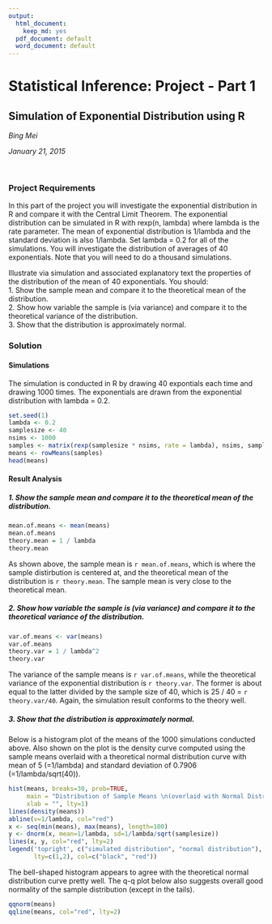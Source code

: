 ```yaml
---
output:
  html_document:
    keep_md: yes
  pdf_document: default
  word_document: default
---
```

Statistical Inference: Project - Part 1
========================================================
## Simulation of Exponential Distribution using R

*Bing Mei*

*January 21, 2015*

<br>

### Project Requirements
In this part of the project you will investigate the exponential distribution in R and compare it with the Central Limit Theorem. The exponential distribution can be simulated in R with rexp(n, lambda) where lambda is the rate parameter. The mean of exponential distribution is 1/lambda and the standard deviation is also 1/lambda. Set lambda = 0.2 for all of the simulations. You will investigate the distribution of averages of 40 exponentials. Note that you will need to do a thousand simulations.

Illustrate via simulation and associated explanatory text the properties of the distribution of the mean of 40 exponentials.  You should:  
1. Show the sample mean and compare it to the theoretical mean of the distribution.  
2. Show how variable the sample is (via variance) and compare it to the theoretical variance of the distribution.  
3. Show that the distribution is approximately normal.

### Solution

#### Simulations

The simulation is conducted in R by drawing 40 expontials each time and drawing 1000 times. The exponentials are drawn from the exponential distribution with lambda = 0.2.
```r
set.seed(1)
lambda <- 0.2
samplesize <- 40
nsims <- 1000
samples <- matrix(rexp(samplesize * nsims, rate = lambda), nsims, samplesize)
means <- rowMeans(samples)
head(means)

```

#### Result Analysis

##### 1. Show the sample mean and compare it to the theoretical mean of the distribution.
```r
mean.of.means <- mean(means)
mean.of.means
theory.mean = 1 / lambda
theory.mean
```

As shown above, the sample mean is `r mean.of.means`, which is where the sample distirbution is centered at, and the theoretical mean of the distribution is `r theory.mean`.  The sample mean is very close to the theoretical mean.

##### 2. Show how variable the sample is (via variance) and compare it to the theoretical variance of the distribution.
```r
var.of.means <- var(means)
var.of.means
theory.var = 1 / lambda^2
theory.var
```

The variance of the sample means is `r var.of.means`, while the theoretical variance of the exponential distribution is `r theory.var`.  The former is about equal to the latter divided by the sample size of 40, which is 25 / 40 = `r theory.var/40`. Again, the simulation result conforms to the theory well.

##### 3. Show that the distribution is approximately normal.

Below is a histogram plot of the means of the 1000 simulations conducted above. Also shown on the plot is the density curve computed using the sample means overlaid with a theoretical normal distribution curve with mean of 5 (=1/lambda) and standard deviation of 0.7906 (=1/lambda/sqrt(40)).
```r
hist(means, breaks=30, prob=TRUE,
     main = "Distribution of Sample Means \n(overlaid with Normal Distribution curve)",
     xlab = "", lty=1)
lines(density(means))
abline(v=1/lambda, col="red")
x <- seq(min(means), max(means), length=100)
y <- dnorm(x, mean=1/lambda, sd=1/lambda/sqrt(samplesize))
lines(x, y, col="red", lty=2)
legend('topright', c("simulated distribution", "normal distribution"),
       lty=c(1,2), col=c("black", "red"))
```

The bell-shaped histogram appears to agree with the theoretical normal distribution curve pretty well.  The q-q plot below also suggests overall good normality of the sample distribution (except in the tails).

```r
qqnorm(means)
qqline(means, col="red", lty=2)
```